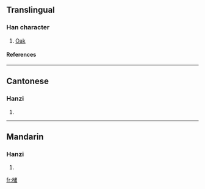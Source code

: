 {{see|櫧}}

==Translingual==
===Han character===
{{Han char|rn=75|rad=木|as=10|sn=14|four=|canj=木戈女日 (DIVA)}}
# [[Oak]]
====References====
{{Han ref|kx=0551.181|hdz=21270.100|uh=69E0|ud=27104}}

----
==Cantonese==
===Hanzi===
{{yue-hanzi|jyut=|y=jyu1}}
# {{defn|Cantonese}}

----
==Mandarin==
===Hanzi===
{{cmn-hanzi|tra=櫧|pin=[[qī]] (qi1), [[sè]] (se4), [[zhū]] (zhu1)|wg=ch'i<sup>1</sup>, se<sup>4</sup>, chu<sup>1</sup>}}
# {{defn|Mandarin}}

[[fr:槠]]